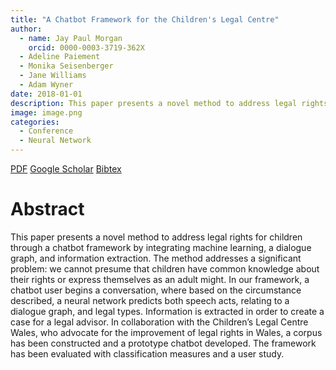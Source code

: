 ```yaml
---
title: "A Chatbot Framework for the Children's Legal Centre"
author:
  - name: Jay Paul Morgan
    orcid: 0000-0003-3719-362X
  - Adeline Paiement
  - Monika Seisenberger
  - Jane Williams
  - Adam Wyner
date: 2018-01-01
description: This paper presents a novel method to address legal rights for children through a chatbot framework by integrating machine learning, a dialogue graph, and information extraction.
image: image.png
categories:
  - Conference
  - Neural Network
---
```


[<i class="ai obp"></i> PDF](paper.pdf){.btn .btn-outline-primary .btn role="button" data-toggle="tooltip" title="Here's a tooltip"} [<i class="ai ai-google-scholar"></i> Google Scholar](https://scholar.google.com/citations?view_op=view_citation&hl=en&user=AO1az5YAAAAJ&citation_for_view=AO1az5YAAAAJ:d1gkVwhDpl0C){.btn .btn-outline-primary .btn role="button" data-toggle="tooltip" title="Here's a tooltip"} [Bibtex](bibtex.html){.btn .btn-outline-primary .btn role="button" data-toggle="tooltip" title="Here's a tooltip"}

# Abstract

This paper presents a novel method to address legal rights for children through a chatbot framework by integrating machine learning, a dialogue graph, and information extraction. The method addresses a significant problem: we cannot presume that children have common knowledge about their rights or express themselves as an adult might. In our framework, a chatbot user begins a conversation, where based on the circumstance described, a neural network predicts both speech acts, relating to a dialogue graph, and legal types. Information is extracted in order to create a case for a legal advisor. In collaboration with the Children's Legal Centre Wales, who advocate for the improvement of legal rights in Wales, a corpus has been constructed and a prototype chatbot developed. The framework has been evaluated with classification measures and a user study.
